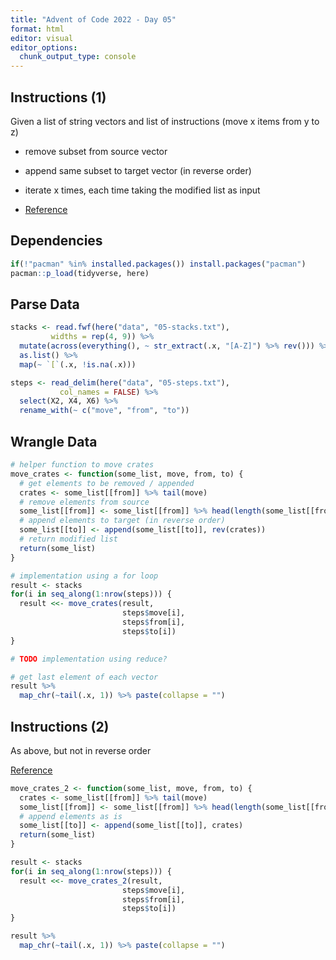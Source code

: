 ```yaml
---
title: "Advent of Code 2022 - Day 05"
format: html
editor: visual
editor_options: 
  chunk_output_type: console
---
```


## Instructions (1)

Given a list of string vectors and list of instructions (move x items from y to z)

-   remove subset from source vector

-   append same subset to target vector (in reverse order)

-   iterate x times, each time taking the modified list as input

-   [Reference](https://adventofcode.com/2022/day/5)

## Dependencies

```r
if(!"pacman" %in% installed.packages()) install.packages("pacman")
pacman::p_load(tidyverse, here)
```

## Parse Data

```r
stacks <- read.fwf(here("data", "05-stacks.txt"),
         widths = rep(4, 9)) %>% 
  mutate(across(everything(), ~ str_extract(.x, "[A-Z]") %>% rev())) %>% 
  as.list() %>% 
  map(~ `[`(.x, !is.na(.x)))

steps <- read_delim(here("data", "05-steps.txt"),
           col_names = FALSE) %>% 
  select(X2, X4, X6) %>% 
  rename_with(~ c("move", "from", "to"))
```

## Wrangle Data

```r
# helper function to move crates
move_crates <- function(some_list, move, from, to) {
  # get elements to be removed / appended
  crates <- some_list[[from]] %>% tail(move)
  # remove elements from source
  some_list[[from]] <- some_list[[from]] %>% head(length(some_list[[from]]) - move)
  # append elements to target (in reverse order)
  some_list[[to]] <- append(some_list[[to]], rev(crates))
  # return modified list
  return(some_list)
}

# implementation using a for loop
result <- stacks
for(i in seq_along(1:nrow(steps))) {
  result <<- move_crates(result, 
                         steps$move[i],
                         steps$from[i],
                         steps$to[i])
}

# TODO implementation using reduce?

# get last element of each vector 
result %>% 
  map_chr(~tail(.x, 1)) %>% paste(collapse = "")
```

## Instructions (2)

As above, but not in reverse order

[Reference](https://adventofcode.com/2022/day/5#part2)

```r
move_crates_2 <- function(some_list, move, from, to) {
  crates <- some_list[[from]] %>% tail(move)
  some_list[[from]] <- some_list[[from]] %>% head(length(some_list[[from]]) - move)
  # append elements as is
  some_list[[to]] <- append(some_list[[to]], crates)
  return(some_list)
}

result <- stacks
for(i in seq_along(1:nrow(steps))) {
  result <<- move_crates_2(result, 
                         steps$move[i],
                         steps$from[i],
                         steps$to[i])
}

result %>% 
  map_chr(~tail(.x, 1)) %>% paste(collapse = "")
```
